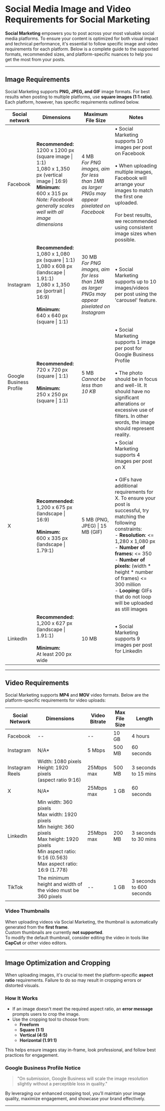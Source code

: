 # Social Media Image and Video Requirements for Social Marketing

**Social Marketing** empowers you to post across your most valuable social media platforms. To ensure your content is optimized for both visual impact and technical performance, it's essential to follow specific image and video requirements for each platform. Below is a complete guide to the supported formats, recommended sizes, and platform-specific nuances to help you get the most from your posts.

---

## Image Requirements

Social Marketing supports **PNG, JPEG, and GIF** image formats. For best results when posting to multiple platforms, use **square images (1:1 ratio)**. Each platform, however, has specific requirements outlined below.


| Social network | Dimensions | Maximum File Size | Notes |
| -------------- | ---------- | ----------------- | ----- |
| Facebook | **Recommended:** <br />1200 x 1200 px (square image \| 1:1) <br />1,080 x 1,350 px (vertical image \| 16:9) <br />**Minimum:** <br />600 x 315 px <br />*Note: Facebook generally scales well with all image dimensions* | 4 MB <br />*For PNG images, aim for less than 1MB as larger PNGs may appear pixelated on Facebook* | • Social Marketing supports 10 images per post on Facebook <br /><br />• When uploading multiple images, Facebook will arrange your images to match the first one uploaded.<br /><br />For best results, we recommended using consistent image sizes when possible. |
| Instagram | **Recommended:** <br />1,080 x 1,080 px (square \| 1:1) <br />1,080 x 608 px (landscape \| 1.91:1) <br />1,080 x 1,350 px (portrait \| 16:9) <br /><br />**Minimum:** <br />640 x 640 px (square \| 1:1) | 30 MB <br />*For PNG images, aim for less than 1MB as larger PNGs may appear pixelated on Instagram* | • Social Marketing supports up to 10 images/videos per post using the 'carousel' feature. |
| Google Business Profile | **Recommended:** <br />720 x 720 px (square \| 1:1) <br /><br />**Minimum:** <br />250 x 250 px (square \| 1:1) | 5 MB <br />*Cannot be less than 10 KB* | • Social Marketing supports 1 image per post for Google Business Profile <br /><br />• The photo should be in focus and well-lit. It should have no significant alterations or excessive use of filters. In other words, the image should represent reality. |
| X | **Recommended:** <br />1,200 x 675 px (landscape \| 16:9) <br /><br />**Minimum:** <br />600 x 335 px (landscape \| 1.79:1) | 5 MB (PNG, JPEG) \| 15 MB (GIF) | • Social Marketing supports 4 images per post on X <br /><br />• GIFs have additional requirements for X. To ensure your post is successful, try matching the following constraints: <br />  - **Resolution**: \<= 1,280 x 1,080 px <br />  - **Number of frames:** \<= 350 <br />  - **Number of pixels:** (width * height * number of frames) \<= 300 million <br />  - **Looping:** GIFs that do not loop will be uploaded as still images |
| LinkedIn | **Recommended:** <br />1,200 x 627 px (landscape \| 1.91:1) <br /><br />**Minimum:** <br />At least 200 px wide | 10 MB | • Social Marketing supports 9 images per post for LinkedIn |

---

## Video Requirements

Social Marketing supports **MP4** and **MOV** video formats. Below are the platform-specific requirements for video uploads:

| Social Network | Dimensions | Video Bitrate | Max File Size | Length |
| -------------- | ---------- | ------------- | ------------- | ------ |
| Facebook | -- | -- | 10 GB | 4 hours |
| Instagram | N/A* | 5 Mbps | 500 MB | 60 seconds |
| Instagram Reels | Width: 1080 pixels<br />Height: 1920 pixels<br />(aspect ratio 9:16) | 25Mbps max | 500 MB | 3 seconds to 15 mins |
| X | N/A* | 25Mbps max | 1 GB | 60 seconds |
| LinkedIn | Min width: 360 pixels<br />Max width: 1920 pixels<br />Min height: 360 pixels<br />Max height: 1920 pixels<br />Min aspect ratio: 9:16 (0.563)<br />Max aspect ratio: 16:9 (1.778) | 25Mbps max | 200 MB | 3 seconds to 30 mins |
| TikTok | The minimum height and width of the video must be 360 pixels | -- | 1 GB | 3 seconds to 600 seconds |

### Video Thumbnails

When uploading videos via Social Marketing, the thumbnail is automatically generated from the **first frame**.  
Custom thumbnails are currently **not supported**.  
To modify the default thumbnail, consider editing the video in tools like **CapCut** or other video editors.

---

## Image Optimization and Cropping

When uploading images, it's crucial to meet the platform-specific **aspect ratio** requirements. Failure to do so may result in cropping errors or distorted visuals.

### How It Works

- If an image doesn't meet the required aspect ratio, an **error message** prompts users to crop the image.
- Use the cropping tool to choose from:
  - **Freeform**
  - **Square (1:1)**
  - **Vertical (4:5)**
  - **Horizontal (1.91:1)**

This helps ensure images stay in-frame, look professional, and follow best practices for engagement.

### Google Business Profile Notice

> "On submission, Google Business will scale the image resolution slightly without a perceptible loss in quality."

By leveraging our enhanced cropping tool, you’ll maintain your image quality, maximize engagement, and showcase your brand effectively.

---